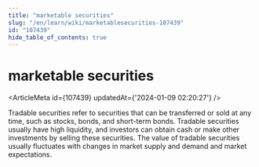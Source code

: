```yaml
---
title: "marketable securities"
slug: "/en/learn/wiki/marketablesecurities-107439"
id: "107439"
hide_table_of_contents: true
---
```



# marketable securities

<ArticleMeta id={107439} updatedAt={'2024-01-09 02:20:27'} />
<div className='border-solid border-b border-t-0 my-4 border-[var(--ifm-color-gray-300)]' />

Tradable securities refer to securities that can be transferred or sold at any time, such as stocks, bonds, and short-term bonds. Tradable securities usually have high liquidity, and investors can obtain cash or make other investments by selling these securities. The value of tradable securities usually fluctuates with changes in market supply and demand and market expectations.
